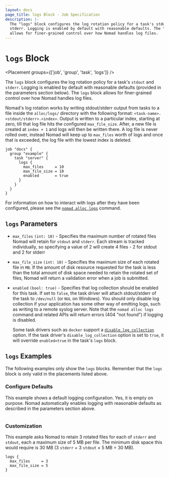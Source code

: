```yaml
---
layout: docs
page_title: logs Block - Job Specification
description: |-
  The "logs" block configures the log rotation policy for a task's stdout and
  stderr. Logging is enabled by default with reasonable defaults. The "logs" block
  allows for finer-grained control over how Nomad handles log files.
---
```


# `logs` Block

<Placement groups={['job', 'group', 'task', 'logs']} />

The `logs` block configures the log rotation policy for a task's `stdout` and
`stderr`. Logging is enabled by default with reasonable defaults (provided in
the parameters section below). The `logs` block allows for finer-grained control
over how Nomad handles log files.

Nomad's log rotation works by writing stdout/stderr output from tasks to a file
inside the `alloc/logs/` directory with the following format:
`<task-name>.<stdout/stderr>.<index>`. Output is written to a particular index,
starting at zero, till that log file hits the configured `max_file_size`. After,
a new file is created at `index + 1` and logs will then be written there. A log
file is never rolled over, instead Nomad will keep up to `max_files` worth of
logs and once that is exceeded, the log file with the lowest index is deleted.

```hcl
job "docs" {
  group "example" {
    task "server" {
      logs {
        max_files     = 10
        max_file_size = 10
        enabled       = true
      }
    }
  }
}
```

For information on how to interact with logs after they have been configured,
please see the [`nomad alloc logs`][logs-command] command.

## `logs` Parameters

- `max_files` `(int: 10)` - Specifies the maximum number of rotated files Nomad
  will retain for `stdout` and `stderr`. Each stream is tracked individually, so
  specifying a value of 2 will create 4 files - 2 for stdout and 2 for stderr

- `max_file_size` `(int: 10)` - Specifies the maximum size of each rotated file
  in `MB`. If the amount of disk resource requested for the task is less than
  the total amount of disk space needed to retain the rotated set of files,
  Nomad will return a validation error when a job is submitted.

- `enabled` `(bool: true)` - Specifies that log collection should be enabled for
  this task. If set to `false`, the task driver will attach stdout/stderr of the
  task to `/dev/null` (or `NUL` on Windows). You should only disable log
  collection if your application has some other way of emitting logs, such as
  writing to a remote syslog server. Note that the `nomad alloc logs` command
  and related APIs will return errors (404 "not found") if logging is disabled.

  Some task drivers such as `docker` support a [`disable_log_collection`][]
  option. If the task driver's `disable_log_collection` option is set to `true`,
  it will override `enabled=true` in the task's `logs` block.

## `logs` Examples

The following examples only show the `logs` blocks. Remember that the
`logs` block is only valid in the placements listed above.

### Configure Defaults

This example shows a default logging configuration. Yes, it is empty on purpose.
Nomad automatically enables logging with reasonable defaults as described in the
parameters section above.

```hcl

```

### Customization

This example asks Nomad to retain 3 rotated files for each of `stderr` and
`stdout`, each a maximum size of 5 MB per file. The minimum disk space this
would require is 30 MB (3 `stderr` &plus; 3 `stdout` &times; 5 MB &equals; 30 MB).

```hcl
logs {
  max_files     = 3
  max_file_size = 5
}
```

[logs-command]: /nomad/docs/commands/alloc/logs 'Nomad logs command'
[`disable_log_collection`]: /nomad/docs/drivers/docker#disable_log_collection
